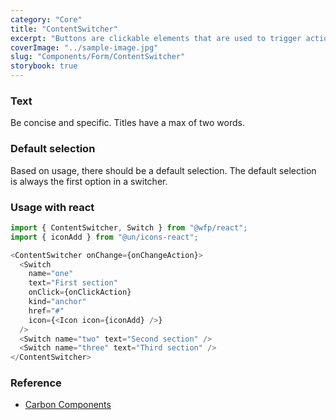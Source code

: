 ```yaml
---
category: "Core"
title: "ContentSwitcher"
excerpt: "Buttons are clickable elements that are used to trigger actions."
coverImage: "../sample-image.jpg"
slug: "Components/Form/ContentSwitcher"
storybook: true
---
```


### Text

Be concise and specific. Titles have a max of two words.

### Default selection

Based on usage, there should be a default selection. The default selection is always the first option in a switcher.

### Usage with react

```js
import { ContentSwitcher, Switch } from "@wfp/react";
import { iconAdd } from "@un/icons-react";
```

```js
<ContentSwitcher onChange={onChangeAction}>
  <Switch
    name="one"
    text="First section"
    onClick={onClickAction}
    kind="anchor"
    href="#"
    icon={<Icon icon={iconAdd} />}
  />
  <Switch name="two" text="Second section" />
  <Switch name="three" text="Third section" />
</ContentSwitcher>
```

### Reference

- [Carbon Components](https://www.carbondesignsystem.com/components/content-switcher/code)
